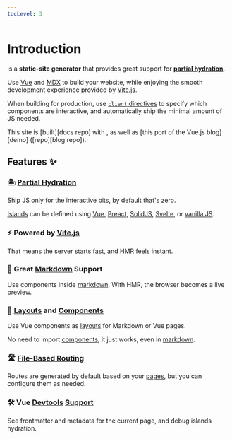```yaml
---
tocLevel: 3
---
```


[îles]: https://github.com/ElMassimo/iles
[Vite.js]: https://vitejs.dev/
[Vue]: https://v3.vuejs.org/
[MDX]: https://github.com/mdx-js/mdx

[Vue Plugin]: /guide/modules#vitejsplugin-vue
[Preact]: /guide/modules#preactpreset-vite
[SolidJS]: /guide/modules#vite-plugin-solid
[Svelte]: /guide/modules#sveltejsvite-plugin-svelte
[vanilla JS]: /guide/islands#vanilla-components

[islands]: /guide/islands
[hydration strategies]: /guide/islands#hydration-strategies
[markdown]: /guide/markdown
[pages]: /guide/project-structure#pages
[layouts]: /guide/project-structure#layouts
[components]: /guide/project-structure#components
[Demo]: https://the-vue-point-with-iles.netlify.app/
[devtools1]: https://user-images.githubusercontent.com/1158253/133314267-f0ba784c-ff64-4ee8-b2bf-97ecffc2facd.jpg
[devtools2]: https://user-images.githubusercontent.com/1158253/133314279-1edc22d1-3ffb-414e-b994-212cb316593b.jpg

[docs repo]: https://github.com/ElMassimo/iles/tree/main/docs
[blog repo]: https://github.com/ElMassimo/iles/blob/main/playground/the-vue-point

# Introduction

<Iles/> is a __static-site generator__ that provides great support for __[partial hydration][islands]__.

Use [Vue] and [MDX][markdown] to build your website, while enjoying the smooth development
experience provided by [Vite.js].

When building for production, use [`client` directives][hydration strategies] to specify which components are interactive, and automatically ship the minimal amount of JS needed.

<Tip title="Live Demos">
This site is [built][docs repo] with <Iles/>, as well as [this port of the Vue.js blog][demo] ([repo][blog repo]).
</Tip>

## Features ✨

### 🏝 [Partial Hydration][islands]
  
  Ship JS only for the interactive bits, by default that's zero.

  [Islands][islands] can be defined using [Vue][vue plugin], [Preact], [SolidJS], [Svelte], or [vanilla JS].

### ⚡️ Powered by [Vite.js]

  That means the server starts fast, and HMR feels instant.

### 📖 Great [Markdown] Support
  
  Use components inside [markdown]. With HMR, the browser becomes a live preview.

### 🧱 [Layouts] and [Components]
  
  Use Vue components as [layouts] for Markdown or Vue pages.

  No need to import [components], it just works, even in [markdown].

### 🛣 [File-Based Routing][pages]

  Routes are generated by default based on your [pages], but you can configure them as needed.

### 🛠 Vue [Devtools][devtools1] [Support][devtools2]

  See frontmatter and metadata for the current page, and debug islands hydration.

<Should/>
<Contact/>
